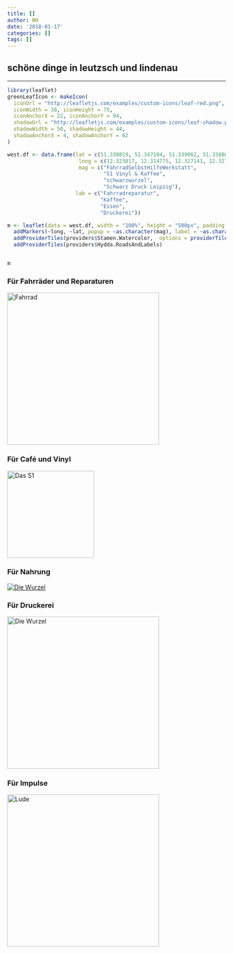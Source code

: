 ```yaml
---
title: []
author: NH
date: '2018-01-17'
categories: []
tags: []
---
```


schöne dinge in leutzsch und lindenau
----------------
___


```r
library(leaflet)
greenLeafIcon <- makeIcon(
  iconUrl = "http://leafletjs.com/examples/custom-icons/leaf-red.png",
  iconWidth = 38, iconHeight = 75,
  iconAnchorX = 22, iconAnchorY = 94,
  shadowUrl = "http://leafletjs.com/examples/custom-icons/leaf-shadow.png",
  shadowWidth = 50, shadowHeight = 44,
  shadowAnchorX = 4, shadowAnchorY = 62
)

west.df <- data.frame(lat = c(51.338819, 51.347104, 51.339062, 51.338806), 
                       long = c(12.323817, 12.314775, 12.327141, 12.327017),
                       mag = c("FahrradSelbstHilfeWerkstatt",
                               "S1 Vinyl & Kaffee",
                               "schwarzwurzel",
                               "Schwarz Druck Leipzig"),
                      lab = c("Fahrradreparatur",
                              "Kaffee",
                              "Essen",
                              "Druckerei"))

m <- leaflet(data = west.df, width = "100%", height = "500px", padding = 2) %>%
  addMarkers(~long, ~lat, popup = ~as.character(mag), label = ~as.character(lab), icon = greenLeafIcon) %>%
  addProviderTiles(providers$Stamen.Watercolor,  options = providerTileOptions(opacity = 0.65))%>%
  addProviderTiles(providers$Hydda.RoadsAndLabels)


m
```


### Für Fahrräder und Reparaturen
<p>
<a target="_blank" href="http://fahrradselbsthilfewerkstatt.de/">
<img src=/matze.png alt="Fahrrad" style="width: 350px;"/>
</a>
</p>

### Für Café und Vinyl
<p>
<a target="_blank" href="https://de-de.facebook.com/S1vinylundkaffee/">
<img src=/s2.jpg alt="Das S1" style="width: 200px;"/>
</a>
</p>

### Für Nahrung
<p>
<a target="_blank" href="http://www.schwarzwurzel.org">
<img src=/wurzel.jpg alt="Die Wurzel"/>
</a>
</p>

### Für Druckerei
<p>
<a target="_blank" href="http://www.schwarzdrucke.de">
<img src=/drucke.svg alt="Die Wurzel" style="width: 350px;"/>
</a>
</p>

### Für Impulse
<p>
<a target="_blank" href="http://www.architekturapotheke.de/">
<img src=/apo.png alt="Lude" style="width: 350px;"/>
</a>
</p>

